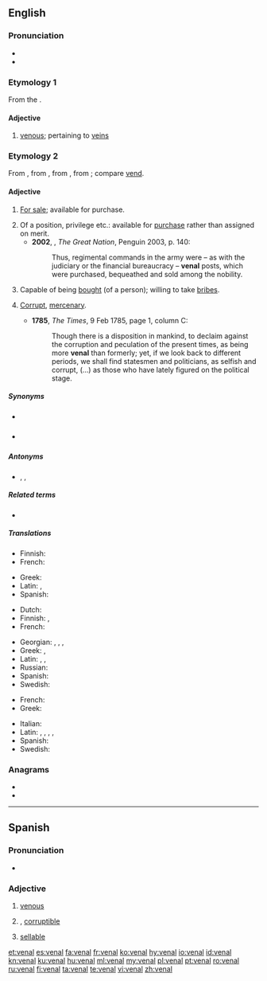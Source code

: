 {{also|vénal}}
==English==

===Pronunciation===
* {{IPA|/ˈviːnəl/|lang=en}}
* {{rhymes|iːnəl|lang=en}}

===Etymology 1===
From the {{etyl|la|en}} {{m|la|vēna||vein}}.

====Adjective====
{{en-adj}}

# [[venous]]; pertaining to [[vein]]s

===Etymology 2===
From {{etyl|fr|en}} {{m|fr|vénal}}, from {{etyl|fro|en}} {{m|fro|venel}}, from {{etyl|la|en}} {{m|la|vēnālis||for sale}}, from {{m|la|vēnum||something for sale}}; compare [[vend#Etymology|vend]].

====Adjective====
{{en-adj}}

# {{lb|en|archaic}} [[for sale|For sale]]; available for purchase.
# Of a position, privilege etc.: available for [[purchase]] rather than assigned on merit.
#* '''2002''', {{w|Colin Jones (historian)|Colin Jones}}, ''The Great Nation'', Penguin 2003, p. 140:
#*: Thus, regimental commands in the army were – as with the judiciary or the financial bureaucracy – '''venal''' posts, which were purchased, bequeathed and sold among the nobility.
# Capable of being [[bought]] (of a person); willing to take [[bribe]]s.
# {{lb|en|of behaviour etc.}} [[corrupt|Corrupt]], [[mercenary]].
#* '''1785''', ''The Times'', 9 Feb 1785, page 1, column C:
#*: Though there is a disposition in mankind, to declaim against the corruption and peculation of the present times, as being more '''venal''' than formerly; yet, if we look back to different periods, we shall find statesmen and politicians, as selfish and corrupt, (...) as those who have lately figured on the political stage.

=====Synonyms=====
* {{sense|for sale}} {{l|en|purchasable}}
* {{sense|willing to take bribes}} {{l|en|crooked}}

=====Antonyms=====
* {{sense|willing to take bribes}} {{l|en|straight}}, {{l|en|honest}}, {{l|en|uncorrupt}}

=====Related terms=====
* {{l|en|venally}}

=====Translations=====
{{trans-top|for sale, available for a price}}
* Finnish: {{t|fi|myytävänä}}
* French: {{t+|fr|vénal}}
{{trans-mid}}
* Greek: {{t+|el|παραδόπιστος|m}}
* Latin: {{t|la|vēnālis}}, {{t|la|nummarius|m}}
* Spanish: {{t+|es|venal}}
{{trans-bottom}}

{{trans-top|willing to take bribes}}
* Dutch: {{t+|nl|omkoopbaar}}
* Finnish: {{t|fi|lahjottavissa oleva}}, {{t|fi|korruptoitunut}}
* French: {{t+|fr|vénal}}
{{trans-mid}}
* Georgian: {{t|ka|ანგარებიანი|sc=Geor}}, {{t|ka|მოსყიდული|sc=Geor}}, {{t|ka|მექრთამე|sc=Geor}}, {{t|ka|დაქრთამული|sc=Geor}}
* Greek: {{t+|el|αργυρώνητος|m}}, {{t|el|δωροδοκούμενος|m}}
* Latin: {{t|la|venalis|m|f}}, {{t|la|venale|n}}, {{t|la|venale|n}}
* Russian: {{t+|ru|прода́жный}}
* Spanish: {{t+|es|venal}}
* Swedish: {{t|sv|mutbar}}
{{trans-bottom}}

{{trans-top|corrupt, mercenary}}
* French: {{t+|fr|vénal}}
* Greek: {{t+|el|παραδόπιστος|m}}
{{trans-mid}}
* Italian: {{t+|it|venale}}
* Latin: {{t|la|venalis|m|f}}, {{t|la|venale|n}}, {{t|la|nummarius|m}}, {{t|la|nummaria}}, {{t|la|nummarium}}
* Spanish: {{t+|es|venal}}
* Swedish: {{t+|sv|korrumperad}}
{{trans-bottom}}

===Anagrams===
* {{l|en|Alven}}
* {{l|en|navel}}
----
==Spanish==

===Pronunciation===
* {{es-IPA}}

===Adjective===
{{es-adj|pl=venales}}

# [[venous]]
# {{l|en|venal}}, [[corruptible]]
# [[sellable]]

[[et:venal]]
[[es:venal]]
[[fa:venal]]
[[fr:venal]]
[[ko:venal]]
[[hy:venal]]
[[io:venal]]
[[id:venal]]
[[kn:venal]]
[[ku:venal]]
[[hu:venal]]
[[ml:venal]]
[[my:venal]]
[[pl:venal]]
[[pt:venal]]
[[ro:venal]]
[[ru:venal]]
[[fi:venal]]
[[ta:venal]]
[[te:venal]]
[[vi:venal]]
[[zh:venal]]